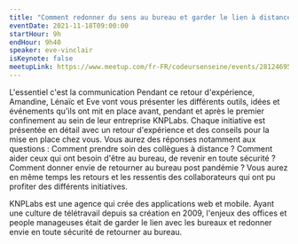 ```yaml
---
title: "Comment redonner du sens au bureau et garder le lien à distance ?"
eventDate: 2021-11-18T09:00:00
startHour: 9h
endHour: 9h40
speaker: eve-vinclair
isKeynote: false
meetupLink: https://www.meetup.com/fr-FR/codeursenseine/events/281246952/
---
```


L'essentiel c'est la communication Pendant ce retour d'expérience, Amandine, Lénaïc et Eve vont vous présenter les différents outils, idées et événements qu'ils ont mit en place avant, pendant et après le premier confinement au sein de leur entreprise KNPLabs. Chaque initiative est présentée en détail avec un retour d'expérience et des conseils pour la mise en place chez vous. Vous aurez des réponses notamment aux questions : Comment prendre soin des collègues à distance ? Comment aider ceux qui ont besoin d'être au bureau, de revenir en toute sécurité ? Comment donner envie de retourner au bureau post pandémie ? Vous aurez en même temps les retours et les ressentis des collaborateurs qui ont pu profiter des différents initiatives.

KNPLabs est une agence qui crée des applications web et mobile. Ayant une culture de télétravail depuis sa création en 2009, l'enjeux des offices et people manageuses était de garder le lien avec les bureaux et redonner envie en toute sécurité de retourner au bureau.

